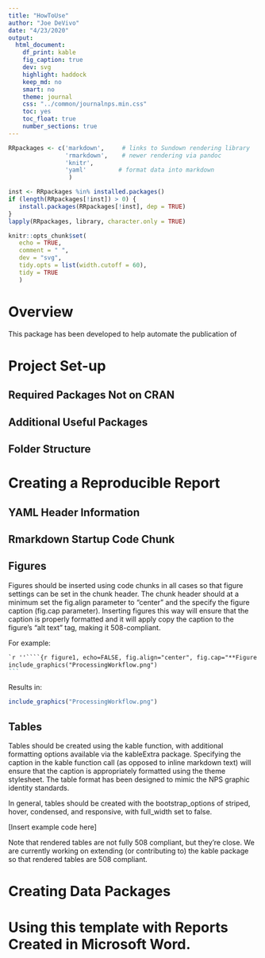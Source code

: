 ```yaml
---
title: "HowToUse"
author: "Joe DeVivo"
date: "4/23/2020"
output:
  html_document:
    df_print: kable
    fig_caption: true
    dev: svg
    highlight: haddock
    keep_md: no
    smart: no
    theme: journal
    css: "../common/journalnps.min.css"
    toc: yes
    toc_float: true
    number_sections: true
---
```


```r
RRpackages <- c('markdown',     # links to Sundown rendering library
                'rmarkdown',    # newer rendering via pandoc
                'knitr',
                'yaml'         # format data into markdown
                 )

inst <- RRpackages %in% installed.packages()
if (length(RRpackages[!inst]) > 0) {
   install.packages(RRpackages[!inst], dep = TRUE)
}
lapply(RRpackages, library, character.only = TRUE)

knitr::opts_chunk$set(
   echo = TRUE,
   comment = " ",
   dev = "svg",
   tidy.opts = list(width.cutoff = 60),
   tidy = TRUE
   )
```

Overview
========

This package has been developed to help automate the publication of

Project Set-up
==============

Required Packages Not on CRAN
-----------------------------

Additional Useful Packages
--------------------------

Folder Structure
----------------

Creating a Reproducible Report
==============================

YAML Header Information
-----------------------

Rmarkdown Startup Code Chunk
---------------------------

Figures
-------

Figures should be inserted using code chunks in all cases so that figure
settings can be set in the chunk header. The chunk header should at a minimum
set the fig.align parameter to “center” and the specify the figure caption
(fig.cap parameter). Inserting figures this way will ensure that the caption is
properly formatted and it will apply copy the caption to the figure’s “alt text”
tag, making it 508-compliant.

For example:

````markdown
`r ''````{r figure1, echo=FALSE, fig.align="center", fig.cap="**Figure 1.** Example general workflow to include in the methods section."}
include_graphics("ProcessingWorkflow.png")
```
````
Results in:

```r
include_graphics("ProcessingWorkflow.png")

```

Tables
------

Tables should be created using the kable function, with additional formatting
options available via the kableExtra package. Specifying the caption in the
kable function call (as opposed to inline markdown text) will ensure that the
caption is appropriately formatted using the theme stylesheet. The table format
has been designed to mimic the NPS graphic identity standards.

In general, tables should be created with the bootstrap_options of striped,
hover, condensed, and responsive, with full_width set to false.

[Insert example code here]

Note that rendered tables are not fully 508 compliant, but they’re close. We are
currently working on extending (or contributing to) the kable package so that
rendered tables are 508 compliant.

Creating Data Packages
======================

Using this template with Reports Created in Microsoft Word.
===========================================================
